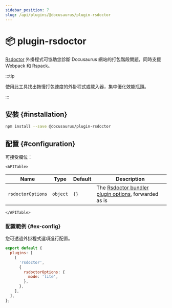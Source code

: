 ```yaml
---
sidebar_position: 7
slug: /api/plugins/@docusaurus/plugin-rsdoctor
---
```


# 📦 plugin-rsdoctor


[Rsdoctor](https://rsdoctor.dev/) 外掛程式可協助您診斷 Docusaurus 網站的打包階段問題，同時支援 Webpack 和 Rspack。

:::tip

使用此工具找出拖慢打包速度的外掛程式或載入器，集中優化效能瓶頸。

:::

## 安裝 {#installation}

```bash npm2yarn
npm install --save @docusaurus/plugin-rsdoctor
```

## 配置 {#configuration}

可接受欄位：

```mdx-code-block
<APITable>
```

| Name | Type | Default | Description |
| --- | --- | --- | --- |
| `rsdoctorOptions` | `object` | `{}` | The [Rsdoctor bundler plugin options](https://rsdoctor.dev/config/options/options), forwarded as is |

```mdx-code-block
</APITable>
```

### 配置範例 {#ex-config}

您可透過外掛程式選項進行配置。

```js title="docusaurus.config.js"
export default {
  plugins: [
    [
      'rsdoctor',
      {
        rsdoctorOptions: {
          mode: 'lite',
        },
      },
    ],
  ],
};
```